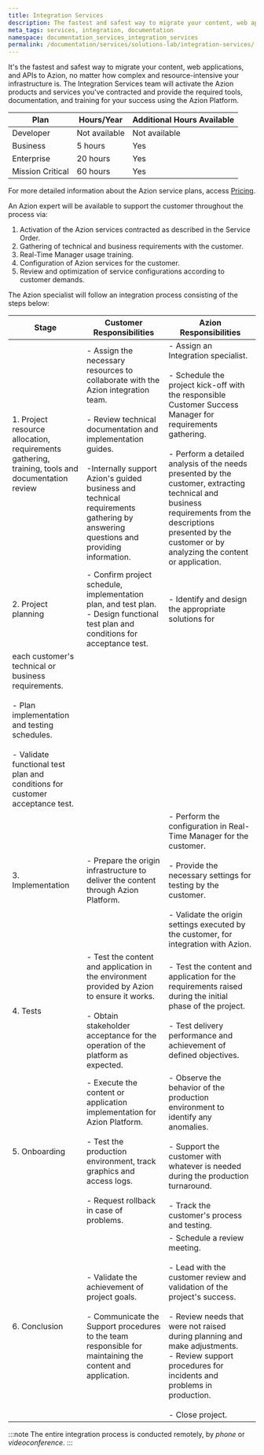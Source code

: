 ```yaml
---
title: Integration Services
description: The fastest and safest way to migrate your content, web applications, and APIs to Azion, no matter how complex and resource-intensive your infrastructure is. 
meta_tags: services, integration, documentation
namespace: documentation_services_integration_services
permalink: /documentation/services/solutions-lab/integration-services/
---
```


It's the fastest and safest way to migrate your content, web applications, and APIs to Azion, no matter how complex and resource-intensive your infrastructure is. The Integration Services team will activate the Azion products and services you've contracted and provide the required tools, documentation, and training for your success using the Azion Platform.

| Plan | Hours/Year | Additional Hours Available |
| ---- | ---------- | -------------------------- |
| Developer | Not available  | Not available |
| Business | 5 hours | Yes |
| Enterprise | 20 hours | Yes |
| Mission Critical | 60 hours | Yes |

For more detailed information about the Azion service plans, access [Pricing](https://www.azion.com/en/pricing/).

An Azion expert will be available to support the customer throughout the process via:

1. Activation of the Azion services contracted as described in the Service Order.
2. Gathering of technical and business requirements with the customer.
3. Real-Time Manager usage training.
4. Configuration of Azion services for the customer.
5. Review and optimization of service configurations according to customer demands.

The Azion specialist will follow an integration process consisting of the steps below:

| Stage | Customer Responsibilities | Azion Responsibilities |
| ----- | ------------------------- | ---------------------- |
| 1. Project resource allocation, requirements gathering, training, tools and documentation review | - Assign the necessary resources to collaborate with the Azion integration team.<br/><br />- Review technical documentation and implementation guides.<br/><br />-Internally support Azion's guided business and technical requirements gathering by answering questions and providing information.  | - Assign an Integration specialist.<br/><br />- Schedule the project kick-off with the responsible Customer Success Manager for requirements gathering.<br/><br />- Perform a detailed analysis of the needs presented by the customer, extracting technical and business requirements from the descriptions presented by the customer or by analyzing the content or application. |
| 2. Project planning | - Confirm project schedule, implementation plan, and test plan.<br/> - Design functional test plan and conditions for acceptance test. | - Identify and design the appropriate solutions for 
each customer's technical or business requirements.<br/><br />- Plan implementation and testing schedules.<br/><br />- Validate functional test plan and conditions for customer acceptance test. |
| 3. Implementation | - Prepare the origin infrastructure to deliver the content through Azion Platform. | - Perform the configuration in Real-Time Manager for the customer.<br/><br />- Provide the necessary settings for testing by the customer.<br/><br /> - Validate the origin settings executed by the customer, for integration with Azion. |
| 4. Tests | - Test the content and application in the environment provided by Azion to ensure it works.<br/><br />- Obtain stakeholder acceptance for the operation of the platform as expected. | - Test the content and application for the requirements raised during the initial phase of the project.<br/><br />- Test delivery performance and achievement of defined objectives. |
| 5. Onboarding | - Execute the content or application implementation for Azion Platform.<br/><br />- Test the production environment, track graphics and access logs.<br/><br />- Request rollback in case of problems. | - Observe the behavior of the production environment to identify any anomalies.<br/><br />- Support the customer with whatever is needed during the production turnaround.<br/><br /> - Track the customer's process and testing. |
| 6. Conclusion | - Validate the achievement of project goals.<br/><br />- Communicate the Support procedures to the team responsible for maintaining the content and application. | - Schedule a review meeting.<br/><br />- Lead with the customer review and validation of the project's success.<br/><br />- Review needs that were not raised during planning and make adjustments.<br/> - Review support procedures for incidents and problems in production.<br/><br />- Close project. |

:::note
The entire integration process is conducted remotely, by *phone* or *videoconference*. 
:::
